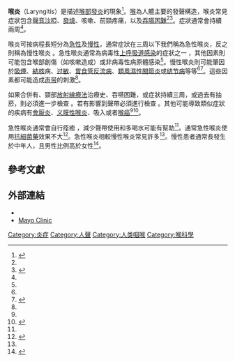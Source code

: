 {{medical}}
{{distinguish|咽炎}}
{{Infobox medical condition (new)|name=喉炎|image=Laryngitis gastrica.jpg|caption=因[[胃食管反流病|胃食管反流病]]造成的喉炎，喉鏡照影。|field=[[耳鼻喉科學|耳鼻喉科學]]|width=300px|symptoms=[[喉嚨沙啞|喉嚨沙啞]]、發燒、疼痛<ref name=BMJ2014/><ref name=PubMed2016/>|onset=|duration=通常2週以下<ref name=BMJ2014/>|causes=病毒、創傷，或細菌<ref name=BMJ2014/>|risks=|diagnosis=|differential=[[會厭炎|會厭炎]]、[[喉癌|喉癌]]<ref name=BMJ2014/>|prevention=|treatment=避免發聲、多喝水<ref name=BMJ2014/>|medication=|frequency=常見<ref name=BMJ2014/>|deaths=}}
<!-- 定義與徵狀 Definition and symptoms -->
'''喉炎'''（Laryngitis）是描述[[喉|喉部]][[炎症|發炎]]的現象<ref name="BMJ2014">{{Cite journal|title=Laryngitis|url=http://www.bmj.com/content/bmj/349/bmj.g5827.full.pdf|last=Wood|first=John|last2=Athanasiadis|first2=Theodore|date=October 9, 2014|journal=The BMJ|publisher=The BMJ|issue=09|volume=331|last3=Allen|first3=Jacqui|access-date=September 25, 2016}}</ref>。[[喉|喉]]為人體主要的發聲構造，喉炎常見症狀包含[[聲音沙啞|聲音沙啞]]、[[发热|發燒]]、咳嗽、前頸疼痛，以及[[吞嚥困難|吞嚥困難]]<ref name="BMJ2014" /><ref name="PubMed2016">{{cite web|url=https://www.ncbi.nlm.nih.gov/pubmedhealth/PMHT0022339/|title=Laryngitis - National Library of Medicine|accessdate=9 November 2016|website=PubMed Health|archive-date=2017-09-10|archive-url=https://web.archive.org/web/20170910145257/https://www.ncbi.nlm.nih.gov/pubmedhealth/PMHT0022339/|dead-url=no}}</ref>。症狀通常會持續兩周<ref name="BMJ2014" />。<!-- 病因 Causes -->

喉炎可按病程長短分為[[急性|急性]]及[[慢性病|慢性]]，通常症狀在三周以下我們稱為急性喉炎，反之則稱為慢性喉炎<!-- <ref name=BMJ2014/> -->。急性喉炎通常為病毒性[[上呼吸道感染|上呼吸道感染]]的症狀之一<!-- <ref name=BMJ2014/> -->，其他因素則可能包含喉部創傷（如咳嗽造成）或非病毒性病原體感染<ref name="BMJ2014" />。慢性喉炎則可能肇因於[[吸煙|吸煙]]、[[結核|結核]]病、[[过敏|过敏]]、[[胃食管反流病|胃食管反流病]]、[[類風濕性關節炎|類風濕性關節炎]]或[[结节病|结节病]]等等<ref name="BMJ2014" /><ref>{{cite journal|title=Laryngitis: Types, Causes, and Treatments|url=https://archive.org/details/sim_otolaryngologic-clinics-of-north-america_2008-04_41_2/page/419|date=April 2008|journal=Otolaryngologic Clinics of North America|issue=2|doi=10.1016/j.otc.2007.11.011|volume=41|pages=419–436|pmid=18328379|last1=Dworkin|first1=James Paul}}</ref>。這些因素都可能造成[[声带|声带]]的刺激<ref name="PubMed2016" />。<!-- 診斷 Diagnosis -->

如果合併有{{tsl|en|stridor|高頻喘鳴聲|高頻喘鳴聲}}、頸部[[放射線療法|放射線療法]]治療史、吞嚥困難，或症狀持續三周，或過去有抽菸，則必須進一步檢查<!-- <ref name=BMJ2014/> -->。若有影響到聲帶必須進行{{tsl|en|laryngoscopy|喉鏡|喉鏡}}檢查<!-- <ref name=BMJ2014/> -->。其他可能導致類似症狀的疾病有[[會厭炎|會厭炎]]、[[义膜性喉炎|义膜性喉炎]]、吸入{{tsl|en|foreign body|異物|異物}}或者[[喉癌|喉癌]]<ref name="BMJ2014" /><ref>{{cite book|url=https://books.google.ca/books?id=rRhCDAAAQBAJ&pg=PA709|title=Ferri's Clinical Advisor 2017: 5 Books in 1|date=2016|publisher=Elsevier Health Sciences|isbn=9780323448383|page=709|language=en|last1=Ferri|first1=Fred F.|access-date=2017-03-13|archive-date=2016-11-10|archive-url=https://web.archive.org/web/20161110105951/https://books.google.ca/books?id=rRhCDAAAQBAJ&pg=PA709|dead-url=no}}</ref>。<!-- 治療與流行病學 Treatment and epidemiology -->

急性喉炎通常會自行痊癒<!-- <ref name=BMJ2014/> -->，減少聲帶使用和多喝水可能有幫助<ref name="BMJ2014" />。通常急性喉炎使用[[抗细菌药|抗細菌藥]]效果不大<ref name="Rev2015">{{cite journal|title=Antibiotics for acute laryngitis in adults.|last2=Cardona|first2=AF|date=23 May 2015|journal=The Cochrane database of systematic reviews|doi=10.1002/14651858.CD004783.pub5|volume=5|pages=CD004783|pmid=26002823|last1=Reveiz|first1=L}}</ref>。急性喉炎相較慢性喉炎常見許多<ref name="BMJ2014" />。慢性患者通常長發生於中年人，且男性比例高於女性<ref name="Dh2014">{{cite book|url=https://books.google.ca/books?id=0ByMBgAAQBAJ&pg=PA292|title=Diseases of Ear, Nose and Throat|last2=Dhingra|first2=Shruti|date=2014|publisher=Elsevier Health Sciences|isbn=9788131236932|edition=6|page=292|language=en|last1=Dhingra|first1=P. L.|access-date=2017-03-13|archive-date=2016-11-10|archive-url=https://web.archive.org/web/20161110105828/https://books.google.ca/books?id=0ByMBgAAQBAJ&pg=PA292|dead-url=no}}</ref>。

==參考文獻==
{{reflist|2}}

==外部連結==
{{EB1911 Poster|Laryngitis}}
*{{dmoz|Health/Conditions_and_Diseases/Ear%2C_Nose_and_Throat/Throat/Laryngitis/}}
* [http://www.mayoclinic.com/health/laryngitis/DS00366 Mayo Clinic]{{Wayback|url=http://www.mayoclinic.com/health/laryngitis/DS00366 |date=20190912003123 }}

{{Medical condition classification and resources
| DiseasesDB     = 29347 
| ICD10          = {{ICD10|J|04|0|j|00}}, {{ICD10|J|37|0|j|30}} 
| ICD9           = {{ICD9|464.0}}-{{ICD9|464.4}}, {{ICD9|476.0}}-{{ICD9|476.1}} 
| ICDO           = 
| OMIM           = 
| MedlinePlus    = 001385 
| eMedicineSubj  = ent 
| eMedicineTopic = 353 
| eMedicine_mult = {{eMedicine2|ent|354}} 
| MeshID         = D007827
}}
{{Respiratory pathology}}
{{Inflammation}}

[[Category:炎症|Category:炎症]]
[[Category:人聲|Category:人聲]]
[[Category:人类咽喉|Category:人类咽喉]]
[[Category:喉科學|Category:喉科學]]